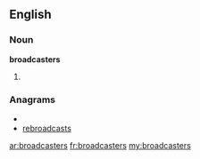 ==English==

===Noun===
'''broadcasters'''

# {{plural of|[[broadcaster]]}}

===Anagrams===
* {{alphagram|aabcdeorrsst}}
* [[rebroadcasts#English|rebroadcasts]]

[[ar:broadcasters]]
[[fr:broadcasters]]
[[my:broadcasters]]